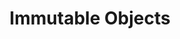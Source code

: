 ---
id: "q_jv1052"
questionType: "TRUE_FALSE"
title: "Immutable Objects"
statement: "The 'String' class in Java is immutable."
difficulty: "MEDIUM"
category: "Java"
correctAnswer: true
explanation: "Once created, a String object’s value cannot be changed; operations return a new String."
---